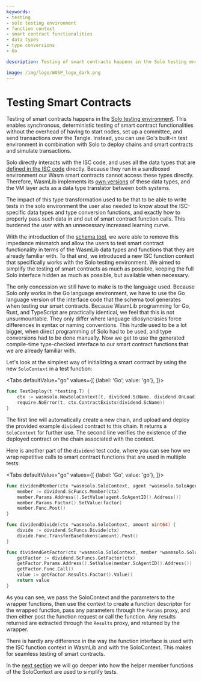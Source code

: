 ```yaml
---
keywords:
- testing
- solo testing environment
- function context
- smart contract functionalities
- data types
- type conversions
- Go

description: Testing of smart contracts happens in the Solo testing environment. This enables synchronous, deterministic testing of smart contract functionality without the overhead of having to start nodes, set up a committee, and send transactions over the Tangle

image: /img/logo/WASP_logo_dark.png
---
```


# Testing Smart Contracts

Testing of smart contracts happens in the 
[Solo testing environment](../solo/what-is-solo.md). This enables synchronous,
deterministic testing of smart contract functionalities without the overhead of having to 
start nodes, set up a committee, and send transactions over the Tangle. Instead, you can 
use Go's built-in test environment in combination with Solo to deploy chains and smart 
contracts and simulate transactions.

Solo directly interacts with the ISC code, and uses all the data types that are
[defined in the ISC code](https://github.com/iotaledger/wasp/blob/develop/documentation/docs/misc/coretypes.md)
directly. Because they run in a sandboxed environment our Wasm smart contracts cannot
access these types directly. Therefore, WasmLib implements its [own versions](types.mdx)
of these data types, and the VM layer acts as a data type translator between both systems.

The impact of this type transformation used to be that to be able to write tests in the
solo environment the user also needed to know about the ISC-specific data types and type
conversion functions, and exactly how to properly pass such data in and out of smart
contract function calls. This burdened the user with an unnecessary increased learning
curve.

With the introduction of the [schema tool](usage.mdx), we were able to remove this
impedance mismatch and allow the users to test smart contract functionality in terms of
the WasmLib data types and functions that they are already familiar with. To that end, we
introduced a new ISC function context that specifically works with the Solo testing
environment. We aimed to simplify the testing of smart contracts as much as possible,
keeping the full Solo interface hidden as much as possible, but available when necessary.

The only concession we still have to make is to the language used. Because Solo only works
in the Go language environment, we have to use the Go language version of the interface
code that the schema tool generates when testing our smart contracts. Because WasmLib
programming for Go, Rust, and TypeScript are practically identical, we feel that this is
not unsurmountable. They only differ where language idiosyncrasies force differences in
syntax or naming conventions. This hurdle used to be a lot bigger, when direct programming
of Solo had to be used, and type conversions had to be done manually. Now we get to use
the generated compile-time type-checked interface to our smart contract functions that we
are already familiar with.

Let's look at the simplest way of initializing a smart contract by using the new
`SoloContext` in a test function:

<Tabs defaultValue="go"
      values={[
          {label: 'Go', value: 'go'},
      ]}>

<TabItem value="go">

```go
func TestDeploy(t *testing.T) {
    ctx := wasmsolo.NewSoloContext(t, dividend.ScName, dividend.OnLoad)
    require.NoError(t, ctx.ContractExists(dividend.ScName))
}
```

</TabItem>
</Tabs>

The first line will automatically create a new chain, and upload and deploy the provided
example `dividend` contract to this chain. It returns a `SoloContext` for further use. The
second line verifies the existence of the deployed contract on the chain associated with
the context.

Here is another part of the `dividend` test code, where you can see how we wrap repetitive
calls to smart contract functions that are used in multiple tests:

<Tabs defaultValue="go"
      values={[
          {label: 'Go', value: 'go'},
      ]}>

<TabItem value="go">

```go
func dividendMember(ctx *wasmsolo.SoloContext, agent *wasmsolo.SoloAgent, factor uint64) {
    member := dividend.ScFuncs.Member(ctx)
    member.Params.Address().SetValue(agent.ScAgentID().Address())
    member.Params.Factor().SetValue(factor)
    member.Func.Post()
}

func dividendDivide(ctx *wasmsolo.SoloContext, amount uint64) {
    divide := dividend.ScFuncs.Divide(ctx)
    divide.Func.TransferBaseTokens(amount).Post()
}

func dividendGetFactor(ctx *wasmsolo.SoloContext, member *wasmsolo.SoloAgent) uint64 {
    getFactor := dividend.ScFuncs.GetFactor(ctx)
    getFactor.Params.Address().SetValue(member.ScAgentID().Address())
    getFactor.Func.Call()
    value := getFactor.Results.Factor().Value()
    return value
}
```

</TabItem>
</Tabs>

As you can see, we pass the SoloContext and the parameters to the wrapper functions, then
use the context to create a function descriptor for the wrapped function, pass any
parameters through the `Params` proxy, and then either post the function request or call
the function. Any results returned are extracted through the `Results` proxy, and returned
by the wrapper.

There is hardly any difference in the way the function interface is used with the ISC
function context in WasmLib and with the SoloContext. This makes for seamless testing of
smart contracts.

In the [next section](examples.mdx) we will go deeper into how the helper member functions
of the SoloContext are used to simplify tests.

